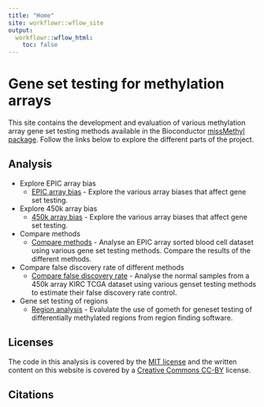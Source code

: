 ```yaml
---
title: "Home"
site: workflowr::wflow_site
output:
  workflowr::wflow_html:
    toc: false
---
```


# Gene set testing for methylation arrays

This site contains the development and evaluation of various methylation array 
gene set testing methods available in the Bioconductor [missMethyl package](https://bioconductor.org/packages/release/bioc/html/missMethyl.html). 
Follow the links below to explore the 
different parts of the project. 


Analysis
--------
* Explore EPIC array bias
    * [EPIC array bias](exploreArrayBiasEPIC.html) - Explore the various 
      array biases that affect gene set testing.
      
* Explore 450k array bias
    * [450k array bias](exploreArrayBias450.html) - Explore the various 
      array biases that affect gene set testing.

* Compare methods
    * [Compare methods](exploreData.html) - Analyse an EPIC array sorted blood cell 
      dataset using various gene set testing methods. Compare the results of the different 
      methods.

* Compare false discovery rate of different methods
    * [Compare false discovery rate](fdrAnalysis.html) - Analyse the normal samples from
      a 450k array KIRC TCGA dataset using various genset testing methods to 
      estimate their false discovery rate control.
      
* Gene set testing of regions
    * [Region analysis](regionAnalysis.html) - Evalulate the use of gometh for geneset 
      testing of differentially methylated regions from region finding software.
      
Licenses
--------

The code in this analysis is covered by the [MIT license][mit] and the written
content on this website is covered by a [Creative Commons CC-BY][cc] license.


Citations
---------

[mit]: https://choosealicense.com/licenses/mit/ "MIT License"
[cc]: https://creativecommons.org/licenses/by/4.0/ "CC-BY License"
